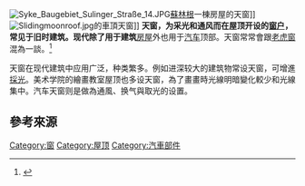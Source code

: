 {{expand|time=2016-05-18T20:39:30+00:00}}
[[File:Syke_Baugebiet_Sulinger_Straße_14.JPG|right]][[蘇林根|蘇林根]]一棟房屋的天窗]]
[[File:Slidingmoonroof.jpg|right]]的車頂天窗]]
'''天窗，为采光和通风而在屋顶开设的[[窗户|窗户]]，常见于旧时建筑。现代除了用于建筑'''[[房屋|房屋]]外也用于[[汽车|汽车]]顶部。天窗常常會跟[[老虎窗|老虎窗]]混為一談。<ref name=barr>{{cite web |last=Barr |first=Peter |url=http://www.sienaheights.edu/personal/pbarr/glossary.html |title=Illustrated Glossary - 19th Century Adrian Architecture |publisher=Sienaheights.edu |accessdate=June 17, 2009 |archive-date=2009-01-25 |archive-url=https://web.archive.org/web/20090125095349/http://sienaheights.edu/personal/pbarr/glossary.html |dead-url=yes }}</ref>

天窗在现代建筑中应用广泛，种类繁多。例如进深较大的建筑物常设天窗，可增進[[採光|採光]]。美术学院的繪畫教室屋顶也多设天窗，為了畫畫時光線明暗變化較少和光線集中。汽车天窗则是做為通風、换气與取光的设置。

==參考來源==
{{reflist}}

{{零件與附件}}

{{Commons category|Dormer windows|房屋天窗}}
{{Commonscat|Automobile sunroofs|汽車天窗}}

{{Authority control}}


[[Category:窗|Category:窗]]
[[Category:屋顶|Category:屋顶]]
[[Category:汽車部件|Category:汽車部件]]
{{stub}}
